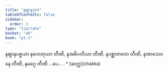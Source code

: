 ```yaml
---
title: "နဈာနဒုက"
tableOfContents: false
sidebar:
  order: 3
type: "tipitaka"
basket: "ab"
book: "p1-1"
---
```



<DynamicBreadcrumb />

<Division number="22" book="p1-1" e="ch" v="36" p="339">

<Paragraph number="1846" book="p1-1">
နဈာနပစ္စယာ နဟေတုယာ တီဏိ, နအဓိပတိယာ တီဏိ, နပစ္ဆာဇာတေ တီဏိ, နအာသေဝနေ တီဏိ, နမဂ္ဂေ တီဏိ …ပေ… .

</Paragraph>
</Division>

<TableOfContents book="p1-1">
* [ဆက္က](chakka)
</TableOfContents>